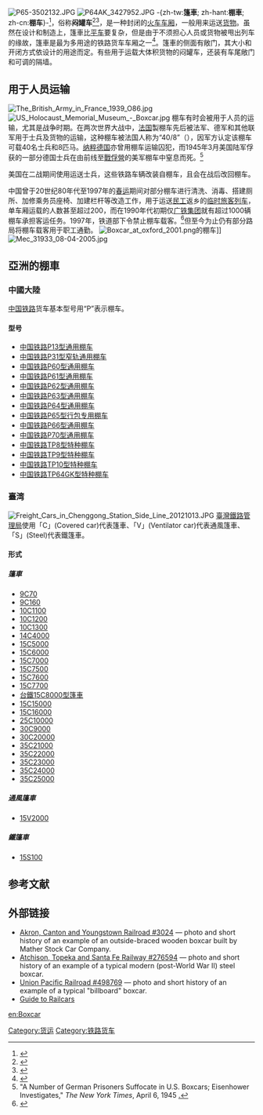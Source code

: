 {{noteTA
|T=zh-tw:篷車; zh-hant:棚車; zh-cn:棚车;
|1=zh-tw:篷車; zh-hant:棚車; zh-cn:棚车;
}}
[[File:P65-3502132.JPG|thumb]]
[[File:P64AK_3427952.JPG|thumb]]
-{zh-tw:'''篷車'''; zh-hant:'''棚車'''; zh-cn:'''棚车'''}-<ref>{{cite web|url=http://www.tieliu.com.cn/information/2006/200609/2006-09-27/20060927090328_8970.html|title=货车家族之棚车|publisher=中铁传媒|accessdate=2011-05-20}}{{dead link|date=2018年3月 |bot=InternetArchiveBot |fix-attempted=yes }}</ref>，俗称'''闷罐车'''<ref>{{cite web |url=http://www.zftrans.com/favorite/vocabulary/2005-11/1/2005110120787_24.html |title=石油词汇英语翻译(AB) |publisher=正方翻译网 |accessdate=2011-05-20 |deadurl=yes |archiveurl=https://web.archive.org/web/20111020194153/http://zftrans.com/favorite/vocabulary/2005-11/1/2005110120787_24.html |archivedate=2011-10-20 }}</ref><ref>{{cite web|url=http://www.chinamil.com.cn/site1/xwpdxw/2007-12/27/content_1069492.htm|title=部队人员输送不再用"闷罐车"|publisher=中国军网|accessdate=2011-05-20|deadurl=yes|archiveurl=https://web.archive.org/web/20121204081703/http://www.chinamil.com.cn/site1/xwpdxw/2007-12/27/content_1069492.htm|archivedate=2012-12-04}}</ref>，是一种封闭的[[火车|火车]][[铁路车辆|车厢]]，一般用来运送[[货物|货物]]。虽然在设计和制造上，篷車比[[平车|平车]]要复杂，但是由于不须担心人员或货物被甩出列车的缘故，篷車是最为多用途的铁路货车车厢之一<ref>{{Cite web|title=Quantifizierung des Umrüstungsbedarfs der Güterwagenflotten in Deutschland und den Mitgliedsstaaten der Europäischen Union für verschiedene rechtliche Szenarien|url=https://www.dzsf.bund.de/SharedDocs/Downloads/DZSF/Veroeffentlichungen/Forschungsberichte/2018/EBA-Forschungsbericht_2018-12.pdf;jsessionid=86AA7B451541FA84A0656A27B1D4DC5A.live11293?__blob=publicationFile&v=8|access-date=2021-06-06|author=德国联邦铁路管理局|publisher=EBA|archive-date=2021-06-06|archive-url=https://web.archive.org/web/20210606084800/https://www.dzsf.bund.de/SharedDocs/Downloads/DZSF/Veroeffentlichungen/Forschungsberichte/2018/EBA-Forschungsbericht_2018-12.pdf;jsessionid=86AA7B451541FA84A0656A27B1D4DC5A.live11293?__blob=publicationFile&v=8|dead-url=no}}</ref>。篷車的侧面有敞门，其大小和开闭方式依设计的用途而定。有些用于运载大体积货物的闷罐车，还装有车尾敞门和可调的隔墙。

==用于人员运输==
[[File:The_British_Army_in_France_1939_O86.jpg|thumb]]
[[File:US_Holocaust_Memorial_Museum_-_Boxcar.jpg|thumb]]
棚车有时会被用于人员的运输，尤其是战争时期。在两次世界大战中，[[法国|法国]]製棚车先后被法军、德军和其他联军用于士兵及货物的运输，这种棚车被法国人称为“40/8”（{{lang-fr|Quarante et huit}}），因军方认定该棚车可载40名士兵和8匹马。[[纳粹德国|纳粹德国]]亦曾用棚车运输囚犯，而1945年3月美国陆军俘获的一部分德国士兵在由前线至[[戰俘營|戰俘營]]的美军棚车中窒息而死。<ref>"A Number of German Prisoners Suffocate in U.S. Boxcars; Eisenhower Investigates," ''The New York Times'', April 6, 1945 [http://select.nytimes.com/gst/abstract.html?res=F00B13FF3C5F1B7B93C4A9178FD85F418485F9 .]</ref>

美国在二战期间使用{{link-en|军队卧铺车|Troop sleeper}}运送士兵，这些铁路车辆改装自棚车，且会在战后改回棚车。

中国曾于20世纪80年代至1997年的[[春运|春运]]期间对部分棚车进行清洗、消毒、搭建厕所、加修乘务员座椅、加建栏杆等改造工作，用于运送[[民工|民工]]返乡的[[临时旅客列车|临时旅客列车]]，单车厢运载的人数甚至超过200，而在1990年代初期仅[[广州铁路（集团）公司|广铁集团]]就有超过1000辆棚车承担客运任务。1997年，铁道部下令禁止棚车载客。<ref>{{cite news|url=http://epaper.oeeee.com/epaper/G/html/2014-04/24/content_2137826.htm?div=-1|title=“闷罐车”里的春运|publisher=[[南方都市报|南方都市报]]|date=2014-04-24|accessdate=2014-12-04|archive-date=2016-09-23|archive-url=https://web.archive.org/web/20160923210124/http://epaper.oeeee.com/epaper/G/html/2014-04/24/content_2137826.htm?div=-1|dead-url=no}}</ref>但至今为止仍有部分路局将棚车载客用于职工通勤。
[[File:Boxcar_at_oxford_2001.png|thumb]]的棚车]]
[[File:Mec_31933_08-04-2005.jpg|thumb]]

== 亞洲的棚車 ==
{{globalize|章節|area=[[臺灣|臺灣]]與[[中國|中國]]|time=2015-8-25}}
=== 中國大陸 ===
[[中国铁路|中国铁路]]货车基本型号用“P”表示棚车。
==== 型号 ====
* [[中国铁路P13型通用棚车|中国铁路P13型通用棚车]]
* [[中国铁路P31型窄轨通用棚车|中国铁路P31型窄轨通用棚车]]
* [[中国铁路P60型通用棚车|中国铁路P60型通用棚车]]
* [[中国铁路P61型通用棚车|中国铁路P61型通用棚车]]
* [[中国铁路P62型通用棚车|中国铁路P62型通用棚车]]
* [[中国铁路P63型通用棚车|中国铁路P63型通用棚车]]
* [[中国铁路P64型通用棚车|中国铁路P64型通用棚车]]
* [[中国铁路P65型行包专用棚车|中国铁路P65型行包专用棚车]]
* [[中国铁路P66型通用棚车|中国铁路P66型通用棚车]]
* [[中国铁路P70型通用棚车|中国铁路P70型通用棚车]]
* [[中国铁路TP8型特种棚车|中国铁路TP8型特种棚车]]
* [[中国铁路TP9型特种棚车|中国铁路TP9型特种棚车]]
* [[中国铁路TP10型特种棚车|中国铁路TP10型特种棚车]]
* [[中国铁路TP64GK型特种棚车|中国铁路TP64GK型特种棚车]]

=== 臺湾 ===
[[File:Freight_Cars_in_Chenggong_Station_Side_Line_20121013.JPG|thumb]]
[[臺灣鐵路管理局|臺灣鐵路管理局]]使用「C」(Covered car)代表篷車、「V」(Ventilator car)代表通風篷車、「S」(Steel)代表鐵篷車。
==== 形式 ====
===== 篷車 =====
*[[9C70|9C70]]
*[[9C160|9C160]]
*[[10C1100|10C1100]]
*[[10C1200|10C1200]]
*[[10C1300|10C1300]]
*[[14C4000|14C4000]]
*[[15C5000|15C5000]]
*[[15C6000|15C6000]]
*[[15C7000|15C7000]]
*[[15C7500|15C7500]]
*[[15C7600|15C7600]]
*[[15C7700|15C7700]]
*[[台鐵15C8000型篷車|台鐵15C8000型篷車]]
*[[15C15000|15C15000]]
*[[15C16000|15C16000]]
*[[25C10000|25C10000]]
*[[30C9000|30C9000]]
*[[30C20000|30C20000]]
*[[35C21000|35C21000]]
*[[35C22000|35C22000]]
*[[35C23000|35C23000]]
*[[35C24000|35C24000]]
*[[35C25000|35C25000]]

===== 通風篷車 =====
*[[15V2000|15V2000]]
===== 鐵篷車 =====
*[[15S100|15S100]]

==参考文献==
{{Reflist}}

==外部链接==
{{Commonscat|Covered railway wagons}}
* [https://web.archive.org/web/20060619010118/http://www.sdrm.org/roster/freight/box3024/index.html Akron, Canton and Youngstown Railroad #3024] — photo and short history of an example of an outside-braced wooden boxcar built by Mather Stock Car Company.
* [https://web.archive.org/web/20060619010229/http://www.sdrm.org/roster/freight/bx276594/index.html Atchison, Topeka and Santa Fe Railway #276594] — photo and short history of an example of a typical modern (post-World War II) steel boxcar.
* [https://web.archive.org/web/20060619010106/http://www.sdrm.org/roster/freight/bx498769/index.html Union Pacific Railroad #498769] — photo and short history of an example of a typical "billboard" boxcar.
* [https://web.archive.org/web/20111031040725/http://worldtraderef.com/WTR_site/Rail_Cars/Guide_to_Rail_Cars.asp Guide to Railcars]

{{鐵路}}
[[Category:货运|Category:货运]]
[[Category:铁路货车|Category:铁路货车]]

[[en:Boxcar|en:Boxcar]]